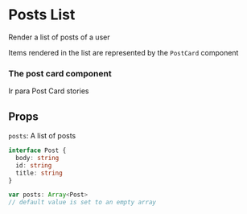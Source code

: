 


<Meta component={PostsList} title="Posts List" />

# Posts List

Render a list of posts of a user

Items rendered in the list are represented by the `PostCard` component

### The post card component

<Wrapper>
  <StoryLink onClick={linkTo('Post Card', 'Default')}>
    Ir para Post Card stories
  </StoryLink>
</Wrapper>

<Preview>
  <ThemeProvider theme={Theme}>
    <PostCard
      body={PostFactory.single().body}
      title={PostFactory.single().title}
    />
  </ThemeProvider>
</Preview>

## Props
`posts`: A list of posts
```typescript
interface Post {
  body: string
  id: string
  title: string
}

var posts: Array<Post>
// default value is set to an empty array
```

<Preview>
  <Story name="Default">
    <PostsList posts={PostFactory.list(8)} />
  </Story>
</Preview>

